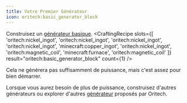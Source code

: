 ```yaml
---
title: Votre Premier Générateur
icon: oritech:basic_generator_block
---
```


Construisez un [générateur basique](../processing/generators).
<CraftingRecipe
    slots={[
        'oritech:nickel_ingot',
        'oritech:nickel_ingot',
        'oritech:nickel_ingot',
        'oritech:nickel_ingot',
        'minecraft:copper_ingot',
        'oritech:nickel_ingot',
        'oritech:magnetic_coil',
        'minecraft:furnace',
        'oritech:magnetic_coil'
    ]}
    result="oritech:basic_generator_block"
    count={1}
/>

Cela ne générera pas suffisamment de puissance, mais c'est assez pour bien démarrer.

Lorsque vous aurez besoin de plus de puissance, construisez d'autres générateurs ou explorer d'autres [générateur](../processing/generators) proposés par Oritech.